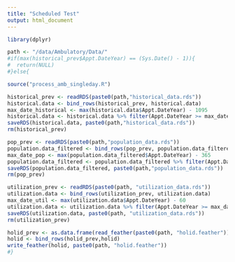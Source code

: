 ---
title: "Scheduled Test"
output: html_document
---


```{r cars}
library(dplyr)

path <- "/data/Ambulatory/Data/"
#if(max(historical_prev$Appt.DateYear) == (Sys.Date() - 1)){
#  return(NULL)
#}else{

source("process_amb_singleday.R")

historical_prev <- readRDS(paste0(path,"historical_data.rds"))
historical.data <- bind_rows(historical_prev, historical.data)
max_date_historical <- max(historical.data$Appt.DateYear) - 1095
historical.data <- historical.data %>% filter(Appt.DateYear >= max_date_historical) %>% distinct()
saveRDS(historical.data, paste0(path,"historical_data.rds"))
rm(historical_prev)

pop_prev <- readRDS(paste0(path,"population_data.rds"))
population.data_filtered <- bind_rows(pop_prev, population.data_filtered)
max_date_pop <- max(population.data_filtered$Appt.DateYear) - 365
population.data_filtered <- population.data_filtered %>% filter(Appt.DateYear >= max_date_pop) %>% distinct()
saveRDS(population.data_filtered, paste0(path,"population_data.rds"))
rm(pop_prev)

utilization_prev <- readRDS(paste0(path, "utilization_data.rds"))
utilization.data <- bind_rows(utilization_prev, utilization.data)
max_date_util <- max(utilization.data$Appt.DateYear) - 60
utilization.data <- utilization.data %>% filter(Appt.DateYear >= max_date_util) %>% distinct()
saveRDS(utilization.data, paste0(path, "utilization_data.rds"))
rm(utilization_prev)

holid_prev <- as.data.frame(read_feather(paste0(path, "holid.feather")))
holid <- bind_rows(holid_prev,holid)
write_feather(holid, paste0(path, "holid.feather"))
#}


```

